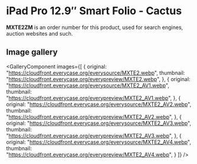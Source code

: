 
# iPad Pro 12.9″ Smart Folio - Cactus

<Callout type='info' emoji='👉🏻'>**MXTE2ZM** is an order number for this product, used for search engines, auction websites and such.</Callout>

## Image gallery

<GalleryComponent
    images={[
      {
        original: "https://cloudfront.everycase.org/everysource/MXTE2.webp",
        thumbnail: "https://cloudfront.everycase.org/everypreview/MXTE2.webp",
      },
      {
        original: "https://cloudfront.everycase.org/everysource/MXTE2_AV1.webp",
        thumbnail: "https://cloudfront.everycase.org/everypreview/MXTE2_AV1.webp",
      },
      {
        original: "https://cloudfront.everycase.org/everysource/MXTE2_AV2.webp",
        thumbnail: "https://cloudfront.everycase.org/everypreview/MXTE2_AV2.webp",
      },
      {
        original: "https://cloudfront.everycase.org/everysource/MXTE2_AV3.webp",
        thumbnail: "https://cloudfront.everycase.org/everypreview/MXTE2_AV3.webp",
      },
      {
        original: "https://cloudfront.everycase.org/everysource/MXTE2_AV4.webp",
        thumbnail: "https://cloudfront.everycase.org/everypreview/MXTE2_AV4.webp",
      }
    ]}
  />
